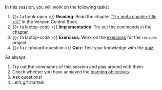 In this session, you will work on the following tasks:

1. {{< fa book-open >}} **Reading**: Read the chapter ["{{< meta chapter-title >}}"]({{< meta chapter-title >}}) in the Version Control Book.
1. {{< fa laptop-code >}} **Implementation**: Try out the commands in the chapter.
1. {{< fa laptop-code >}} **Exercises**: Work on the [exercises](#exercises) for the `recipes` project.
1. {{< fa clipboard-question >}} **Quiz**: Test your knowledge with the [quiz]({{< meta quiz-url >}}).

As always:

1. Try out the commands of this session and play around with them.
1. Check whether you have achieved the [learning objectives](#learning-objectives).
1. Ask questions!
1. Let's *git* started!
